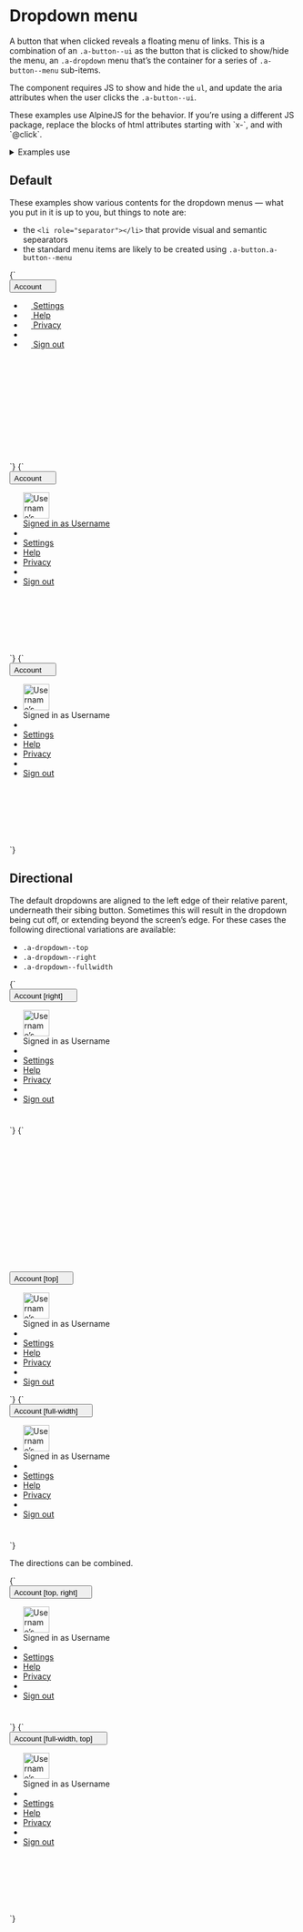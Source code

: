 
<Meta title="UI/Navigation/Dropdown menu" />

# Dropdown menu

A button that when clicked reveals a floating menu of links. This is a combination of an `.a-button--ui` as the button that is clicked to show/hide the menu, an `.a-dropdown` menu that’s the container for a series of `.a-button--menu` sub-items.

The component requires JS to show and hide the `ul`, and update the aria attributes when the user clicks the `.a-button--ui`.

<div class="u-bg--gray-10 u-padding-m-x u-padding-xs-y">
  <p>These examples use AlpineJS for the behavior. If you’re using a different JS package, replace the blocks of html attributes starting with `x-`, and with `@click`.</p>
</div>

<details class="u-margin-xl-y">
  <summary class="u-h4 u-font--medium">Examples use</summary>
  <ul>
    <li><a href="/docs/atoms-button-base--button-element">a-button</a></li>
    <li><a href="/docs/atoms-button-ui--ui">a-button--ui</a></li>
    <li><a href="/docs/atoms-button-menu--menu">a-button--menu</a></li>
    <li><a href="/docs/atoms-dropdown--dropdown">a-dropdown</a></li>
    <li><a href="/docs/utilities-flex--flex">u-flex</a></li>
    <li><a href="/docs/utilities-box-alignment--items-center">u-items-center</a></li>
    <li><a href="/docs/atoms-icon--icon">a-icon</a></li>
    <li><a href="/docs/atoms-list-reset--list-reset">a-list-reset</a></li>
    <li><a href="/docs/utilities-typography--typography">u-h6</a></li>
    <li><a href="/docs/utilities-color--brand-1">u-fg</a></li>
    <li><a href="/docs/utilities-margin--margin-m">u-margin</a></li>
    <li><a href="/docs/utilities-overflow--overflow-y">u-overflow--y</a></li>
    <li><a href="/docs/utilities-padding--padding-m">u-padding</a></li>
    <li><a href="/docs/utilities-relative--relative">u-relative</a></li>
  </ul>
</details>

## Default

These examples show various contents for the dropdown menus — what you put in it is up to you, but things to note are:

- the `<li role="separator"></li>` that provide visual and semantic sepearators
- the standard menu items are likely to be created using `.a-button.a-button--menu`

<Canvas>
  <Story name="Dropdown menu">
    {`
      <div style="min-height:20rem;">
        <div class="u-relative" x-data="{ dropdownOpen: false }">
          <button
            type="button"
            class="a-button a-button--ui u-h6"
            aria-controls="dropdown-1"
            @click="dropdownOpen = !dropdownOpen"
            :aria-expanded="dropdownOpen"
          >
            <span class="a-button__label">Account</span>
            <svg width="14" height="14" class="a-button__icon a-icon a-icon-m" aria-hidden="true" focusable="false" xmlns="http://www.w3.org/2000/svg" viewBox="0 0 100 100">
              <use xlink:href="${icons}#icon-caret-down"></use>
            </svg>
          </button>
          <ul
            x-show="dropdownOpen"
            x-transition:enter="is-transitioning"
            x-transition:enter-start="is-off-screen"
            x-transition:enter-end="is-on-screen"
            x-transition:leave="is-transitioning"
            x-transition:leave-start="is-on-screen"
            x-transition:leave-end="is-off-screen"
            @click.away="dropdownOpen = false"
            :aria-hidden="!dropdownOpen"
            class="a-dropdown u-overflow--y a-list-reset u-margin-s-top"
            id="dropdown-1"
          >
            <li>
              <a href="/" class="a-button a-button--menu u-h6">
                <svg width="14" height="14" class="a-button__icon a-icon a-icon-m" aria-hidden="true" focusable="false" xmlns="http://www.w3.org/2000/svg" viewBox="0 0 100 100">
                  <use xlink:href="${icons}#icon-plus"></use>
                </svg>
                <span class="a-button__label">Settings</span>
              </a>
            </li>
            <li>
              <a href="/" class="a-button a-button--menu u-h6">
                <svg width="14" height="14" class="a-button__icon a-icon a-icon-m" aria-hidden="true" focusable="false" xmlns="http://www.w3.org/2000/svg" viewBox="0 0 100 100">
                  <use xlink:href="${icons}#icon-plus"></use>
                </svg>
                <span class="a-button__label">Help</span>
              </a>
            </li>
            <li>
              <a href="/" class="a-button a-button--menu u-h6">
                <svg width="14" height="14" class="a-button__icon a-icon a-icon-m" aria-hidden="true" focusable="false" xmlns="http://www.w3.org/2000/svg" viewBox="0 0 100 100">
                  <use xlink:href="${icons}#icon-plus"></use>
                </svg>
                <span class="a-button__label">Privacy</span>
              </a>
            </li>
            <li role="separator"></li>
            <li>
              <a href="/" class="a-button a-button--menu u-h6">
                <svg width="14" height="14" class="a-button__icon a-icon a-icon-m" aria-hidden="true" focusable="false" xmlns="http://www.w3.org/2000/svg" viewBox="0 0 100 100">
                  <use xlink:href="${icons}#icon-plus"></use>
                </svg>
                <span class="a-button__label">Sign out</span>
              </a>
            </li>
          </ul>
        </div>
      </div>
    `}
  </Story>
  <Story name="Dropdown with avatar user-profile link">
    {`
      <div style="min-height:20rem;">
        <div class="u-relative" x-data="{ dropdownOpen: false }">
          <button
            type="button"
            class="a-button a-button--ui u-h6"
            aria-controls="dropdown-2"
            @click="dropdownOpen = !dropdownOpen"
            :aria-expanded="dropdownOpen"
          >
            <span class="a-button__label">Account</span>
            <svg width="14" height="14" class="a-button__icon a-icon a-icon-m" aria-hidden="true" focusable="false" xmlns="http://www.w3.org/2000/svg" viewBox="0 0 100 100">
              <use xlink:href="${icons}#icon-caret-down"></use>
            </svg>
          </button>
          <ul
            x-show="dropdownOpen"
            x-transition:enter="is-transitioning"
            x-transition:enter-start="is-off-screen"
            x-transition:enter-end="is-on-screen"
            x-transition:leave="is-transitioning"
            x-transition:leave-start="is-on-screen"
            x-transition:leave-end="is-off-screen"
            @click.away="dropdownOpen = false"
            :aria-hidden="!dropdownOpen"
            class="a-dropdown u-overflow--y a-list-reset u-margin-s-top"
            id="dropdown-2"
          >
            <li>
              <a href="/" class="a-button a-button--menu u-h6">
                <div class="a-button__avatar a-avatar a-avatar--l u-flex-shrink-0 u-flex u-items-center">
                  <img src="https://placekitten.com/100/100" width="46" height="46" alt="Username’s avatar" />
                </div>
                <div class="a-button__label u-flex u-flex-col u-items-start">
                  <span>Signed in as</span>
                  <span>Username</span>
                </div>
              </a>
            </li>
            <li role="separator"></li>
            <li>
              <a href="/" class="a-button a-button--menu u-h6">
                Settings
              </a>
            </li>
            <li>
              <a href="/" class="a-button a-button--menu u-h6">
                Help
              </a>
            </li>
            <li>
              <a href="/" class="a-button a-button--menu u-h6">
                Privacy
              </a>
            </li>
            <li role="separator"></li>
            <li>
              <a href="/" class="a-button a-button--menu u-h6">
                Sign out
              </a>
            </li>
          </ul>
        </div>
      </div>
    `}
  </Story>
  <Story name="Dropdown with non-button/link content">
    {`
      <div style="min-height:20rem;">
        <div class="u-relative" x-data="{ dropdownOpen: false }">
          <button
            type="button"
            class="a-button a-button--ui u-h6"
            aria-controls="dropdown-3"
            @click="dropdownOpen = !dropdownOpen"
            :aria-expanded="dropdownOpen"
          >
            <span class="a-button__label">Account</span>
            <svg width="14" height="14" class="a-button__icon a-icon a-icon-m" aria-hidden="true" focusable="false" xmlns="http://www.w3.org/2000/svg" viewBox="0 0 100 100">
              <use xlink:href="${icons}#icon-caret-down"></use>
            </svg>
          </button>
          <ul
            x-show="dropdownOpen"
            x-transition:enter="is-transitioning"
            x-transition:enter-start="is-off-screen"
            x-transition:enter-end="is-on-screen"
            x-transition:leave="is-transitioning"
            x-transition:leave-start="is-on-screen"
            x-transition:leave-end="is-off-screen"
            @click.away="dropdownOpen = false"
            :aria-hidden="!dropdownOpen"
            class="a-dropdown u-overflow--y a-list-reset u-margin-s-top"
            id="dropdown-3"
          >
            <li>
              <div class="u-padding-xs-top u-padding-xs-bottom u-padding-s-left u-padding-s-right u-flex u-items-center u-h6 u-line-height--min">
                <div class="a-avatar a-avatar--l u-flex-shrink-0 u-flex u-items-center u-margin-s-right">
                  <img src="https://placekitten.com/100/100" width="46" height="46" alt="Username’s avatar" />
                </div>
                <div class="u-flex-shrink-0 u-flex u-flex-col u-items-start">
                  <span class="u-fg--gray-40">Signed in as</span>
                  <span>Username</span>
                </div>
              </div>
            </li>
            <li role="separator"></li>
            <li>
              <a href="/" class="a-button a-button--menu u-h6">
                Settings
              </a>
            </li>
            <li>
              <a href="/" class="a-button a-button--menu u-h6">
                Help
              </a>
            </li>
            <li>
              <a href="/" class="a-button a-button--menu u-h6">
                Privacy
              </a>
            </li>
            <li role="separator"></li>
            <li>
              <a href="/" class="a-button a-button--menu u-h6">
                Sign out
              </a>
            </li>
          </ul>
        </div>
      </div>
    `}
  </Story>
</Canvas>

## Directional

The default dropdowns are aligned to the left edge of their relative parent, underneath their sibing button. Sometimes this will result in the dropdown being cut off, or extending beyond the screen’s edge. For these cases the following directional variations are available:

- `.a-dropdown--top`
- `.a-dropdown--right`
- `.a-dropdown--fullwidth`

<Canvas>
  <Story name="dropdown--right">
    {`
      <div style="height: 15rem; width: 12rem;">
        <div class="u-relative u-flex u-justify-end" x-data="{ dropdownOpen: false }">
          <button
            type="button"
            class="a-button a-button--ui u-h6"
            aria-controls="dropdown-3"
            @click="dropdownOpen = !dropdownOpen"
            :aria-expanded="dropdownOpen"
          >
            <span class="a-button__label">Account [right]</span>
            <svg width="14" height="14" class="a-button__icon a-icon a-icon-m" aria-hidden="true" focusable="false" xmlns="http://www.w3.org/2000/svg" viewBox="0 0 100 100">
              <use xlink:href="${icons}#icon-caret-down"></use>
            </svg>
          </button>
          <ul
            x-show="dropdownOpen"
            x-transition:enter="is-transitioning"
            x-transition:enter-start="is-off-screen"
            x-transition:enter-end="is-on-screen"
            x-transition:leave="is-transitioning"
            x-transition:leave-start="is-on-screen"
            x-transition:leave-end="is-off-screen"
            @click.away="dropdownOpen = false"
            :aria-hidden="!dropdownOpen"
            id="dropdown-3"
            class="a-dropdown a-dropdown--right u-overflow--y a-list-reset u-margin-s-top"
          >
            <li>
              <div class="u-padding-xs-top u-padding-xs-bottom u-padding-s-left u-padding-s-right u-flex u-items-center u-h6 u-line-height--min">
                <div class="a-avatar a-avatar--l u-flex-shrink-0 u-flex u-items-center u-margin-s-right">
                  <img src="https://placekitten.com/100/100" width="46" height="46" alt="Username’s avatar" />
                </div>
                <div class="u-flex-shrink-0 u-flex u-flex-col u-items-start">
                  <span class="u-fg--gray-40">Signed in as</span>
                  <span>Username</span>
                </div>
              </div>
            </li>
            <li role="separator"></li>
            <li>
              <a href="/" class="a-button a-button--menu u-h6">
                Settings
              </a>
            </li>
            <li>
              <a href="/" class="a-button a-button--menu u-h6">
                Help
              </a>
            </li>
            <li>
              <a href="/" class="a-button a-button--menu u-h6">
                Privacy
              </a>
            </li>
            <li role="separator"></li>
            <li>
              <a href="/" class="a-button a-button--menu u-h6">
                Sign out
              </a>
            </li>
          </ul>
        </div>
      </div>
    `}
  </Story>
  <Story name="dropdown--top">
    {`
      <div style="height: 15rem" class="u-flex u-flex-col>
        <div class="u-flex-grow-1"></div>
        <div class="u-relative" x-data="{ dropdownOpen: false }">
          <button
            type="button"
            class="a-button a-button--ui u-h6"
            aria-controls="dropdown-3"
            @click="dropdownOpen = !dropdownOpen"
            :aria-expanded="dropdownOpen"
          >
            <span class="a-button__label">Account [top]</span>
            <svg width="14" height="14" class="a-button__icon a-icon a-icon-m" aria-hidden="true" focusable="false" xmlns="http://www.w3.org/2000/svg" viewBox="0 0 100 100">
              <use xlink:href="${icons}#icon-caret-down"></use>
            </svg>
          </button>
          <ul
            x-show="dropdownOpen"
            x-transition:enter="is-transitioning"
            x-transition:enter-start="is-off-screen"
            x-transition:enter-end="is-on-screen"
            x-transition:leave="is-transitioning"
            x-transition:leave-start="is-on-screen"
            x-transition:leave-end="is-off-screen"
            @click.away="dropdownOpen = false"
            :aria-hidden="!dropdownOpen"
            class="a-dropdown a-dropdown--top u-overflow--y a-list-reset u-margin-s-bottom"
            id="dropdown-3"
          >
            <li>
              <div class="u-padding-xs-top u-padding-xs-bottom u-padding-s-left u-padding-s-right u-flex u-items-center u-h6 u-line-height--min">
                <div class="a-avatar a-avatar--l u-flex-shrink-0 u-flex u-items-center u-margin-s-right">
                  <img src="https://placekitten.com/100/100" width="46" height="46" alt="Username’s avatar" />
                </div>
                <div class="u-flex-shrink-0 u-flex u-flex-col u-items-start">
                  <span class="u-fg--gray-40">Signed in as</span>
                  <span>Username</span>
                </div>
              </div>
            </li>
            <li role="separator"></li>
            <li>
              <a href="/" class="a-button a-button--menu u-h6">
                Settings
              </a>
            </li>
            <li>
              <a href="/" class="a-button a-button--menu u-h6">
                Help
              </a>
            </li>
            <li>
              <a href="/" class="a-button a-button--menu u-h6">
                Privacy
              </a>
            </li>
            <li role="separator"></li>
            <li>
              <a href="/" class="a-button a-button--menu u-h6">
                Sign out
              </a>
            </li>
          </ul>
        </div>
      </div>
    `}
  </Story>
  <Story name="dropdown--full-width">
    {`
      <div style="height: 15rem; width: 20rem" class="u-flex u-flex-col">
        <div class="u-relative u-flex u-justify-end" x-data="{ dropdownOpen: false }">
          <button
            type="button"
            class="a-button a-button--ui u-h6"
            aria-controls="dropdown-3"
            @click="dropdownOpen = !dropdownOpen"
            :aria-expanded="dropdownOpen"
          >
            <span class="a-button__label">Account [full-width]</span>
            <svg width="14" height="14" class="a-button__icon a-icon a-icon-m" aria-hidden="true" focusable="false" xmlns="http://www.w3.org/2000/svg" viewBox="0 0 100 100">
              <use xlink:href="${icons}#icon-caret-down"></use>
            </svg>
          </button>
          <ul
            x-show="dropdownOpen"
            x-transition:enter="is-transitioning"
            x-transition:enter-start="is-off-screen"
            x-transition:enter-end="is-on-screen"
            x-transition:leave="is-transitioning"
            x-transition:leave-start="is-on-screen"
            x-transition:leave-end="is-off-screen"
            @click.away="dropdownOpen = false"
            :aria-hidden="!dropdownOpen"
            class="a-dropdown a-dropdown--full-width u-overflow--y a-list-reset u-margin-s-top"
            id="dropdown-3"
          >
            <li>
              <div class="u-padding-xs-top u-padding-xs-bottom u-padding-s-left u-padding-s-right u-flex u-items-center u-h6 u-line-height--min">
                <div class="a-avatar a-avatar--l u-flex-shrink-0 u-flex u-items-center u-margin-s-right">
                  <img src="https://placekitten.com/100/100" width="46" height="46" alt="Username’s avatar" />
                </div>
                <div class="u-flex-shrink-0 u-flex u-flex-col u-items-start">
                  <span class="u-fg--gray-40">Signed in as</span>
                  <span>Username</span>
                </div>
              </div>
            </li>
            <li role="separator"></li>
            <li>
              <a href="/" class="a-button a-button--menu u-h6">
                Settings
              </a>
            </li>
            <li>
              <a href="/" class="a-button a-button--menu u-h6">
                Help
              </a>
            </li>
            <li>
              <a href="/" class="a-button a-button--menu u-h6">
                Privacy
              </a>
            </li>
            <li role="separator"></li>
            <li>
              <a href="/" class="a-button a-button--menu u-h6">
                Sign out
              </a>
            </li>
          </ul>
        </div>
      </div>
    `}
  </Story>
</Canvas>

The directions can be combined.

<Canvas>
  <Story name="dropdown--top dropdown--right">
    {`
      <div style="height: 15rem; width: 12rem;" class="u-flex u-flex-col">
        <div class="u-flex-grow-1"></div>
        <div class="u-relative u-flex u-justify-end" x-data="{ dropdownOpen: false }">
          <button
            type="button"
            class="a-button a-button--ui u-h6"
            aria-controls="dropdown-3"
            @click="dropdownOpen = !dropdownOpen"
            :aria-expanded="dropdownOpen"
          >
            <span class="a-button__label">Account [top, right]</span>
            <svg width="14" height="14" class="a-button__icon a-icon a-icon-m" aria-hidden="true" focusable="false" xmlns="http://www.w3.org/2000/svg" viewBox="0 0 100 100">
              <use xlink:href="${icons}#icon-caret-down"></use>
            </svg>
          </button>
          <ul
            x-show="dropdownOpen"
            x-transition:enter="is-transitioning"
            x-transition:enter-start="is-off-screen"
            x-transition:enter-end="is-on-screen"
            x-transition:leave="is-transitioning"
            x-transition:leave-start="is-on-screen"
            x-transition:leave-end="is-off-screen"
            @click.away="dropdownOpen = false"
            :aria-hidden="!dropdownOpen"
            class="a-dropdown a-dropdown--top a-dropdown--right u-overflow--y a-list-reset u-margin-s-bottom"
            id="dropdown-3"
          >
            <li>
              <div class="u-padding-xs-top u-padding-xs-bottom u-padding-s-left u-padding-s-right u-flex u-items-center u-h6 u-line-height--min">
                <div class="a-avatar a-avatar--l u-flex-shrink-0 u-flex u-items-center u-margin-s-right">
                  <img src="https://placekitten.com/100/100" width="46" height="46" alt="Username’s avatar" />
                </div>
                <div class="u-flex-shrink-0 u-flex u-flex-col u-items-start">
                  <span class="u-fg--gray-40">Signed in as</span>
                  <span>Username</span>
                </div>
              </div>
            </li>
            <li role="separator"></li>
            <li>
              <a href="/" class="a-button a-button--menu u-h6">
                Settings
              </a>
            </li>
            <li>
              <a href="/" class="a-button a-button--menu u-h6">
                Help
              </a>
            </li>
            <li>
              <a href="/" class="a-button a-button--menu u-h6">
                Privacy
              </a>
            </li>
            <li role="separator"></li>
            <li>
              <a href="/" class="a-button a-button--menu u-h6">
                Sign out
              </a>
            </li>
          </ul>
        </div>
      </div>
    `}
  </Story>
  <Story name="dropdown--full-width dropdown--top">
    {`
      <div style="height: 20rem" class="u-flex u-flex-col">
        <div class="u-flex-grow-1"></div>
        <div class="u-relative u-flex u-justify-end" x-data="{ dropdownOpen: false }">
          <button
            type="button"
            class="a-button a-button--ui u-h6"
            aria-controls="dropdown-3"
            @click="dropdownOpen = !dropdownOpen"
            :aria-expanded="dropdownOpen"
          >
            <span class="a-button__label">Account [full-width, top]</span>
            <svg width="14" height="14" class="a-button__icon a-icon a-icon-m" aria-hidden="true" focusable="false" xmlns="http://www.w3.org/2000/svg" viewBox="0 0 100 100">
              <use xlink:href="${icons}#icon-caret-down"></use>
            </svg>
          </button>
          <ul
            x-show="dropdownOpen"
            x-transition:enter="is-transitioning"
            x-transition:enter-start="is-off-screen"
            x-transition:enter-end="is-on-screen"
            x-transition:leave="is-transitioning"
            x-transition:leave-start="is-on-screen"
            x-transition:leave-end="is-off-screen"
            @click.away="dropdownOpen = false"
            :aria-hidden="!dropdownOpen"
            class="a-dropdown a-dropdown--full-width a-dropdown--top u-overflow--y a-list-reset u-margin-s-bottom"
            id="dropdown-3"
          >
            <li>
              <div class="u-padding-xs-top u-padding-xs-bottom u-padding-s-left u-padding-s-right u-flex u-items-center u-h6 u-line-height--min">
                <div class="a-avatar a-avatar--l u-flex-shrink-0 u-flex u-items-center u-margin-s-right">
                  <img src="https://placekitten.com/100/100" width="46" height="46" alt="Username’s avatar" />
                </div>
                <div class="u-flex-shrink-0 u-flex u-flex-col u-items-start">
                  <span class="u-fg--gray-40">Signed in as</span>
                  <span>Username</span>
                </div>
              </div>
            </li>
            <li role="separator"></li>
            <li>
              <a href="/" class="a-button a-button--menu u-h6">
                Settings
              </a>
            </li>
            <li>
              <a href="/" class="a-button a-button--menu u-h6">
                Help
              </a>
            </li>
            <li>
              <a href="/" class="a-button a-button--menu u-h6">
                Privacy
              </a>
            </li>
            <li role="separator"></li>
            <li>
              <a href="/" class="a-button a-button--menu u-h6">
                Sign out
              </a>
            </li>
          </ul>
        </div>
      </div>
    `}
  </Story>
</Canvas>
